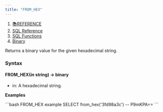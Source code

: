 ```yaml
---
title: "FROM_HEX"
---
```


1. [📚REFERENCE](/reference)
2. [SQL Reference](/reference/sql-reference)
3. [SQL Functions](/reference/sql-reference/all-functions)
4. [Binary](/reference/sql-reference/all-functions/binary)

Returns a binary value for the given hexadecimal string.

### Syntax

#### FROM\_HEX(*in* string) → binary

* in: A hexadecimal string.

**Examples**

<CodeGroup>
  ```bash FROM_HEX example
  SELECT from_hex('3fd98a3c')
  -- P9mKPA==
  ```
</CodeGroup>
